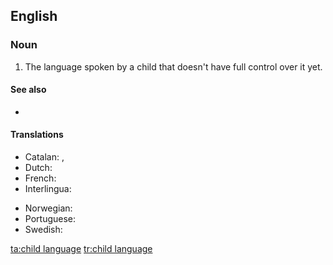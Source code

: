 {{also|child-language}}
==English==

===Noun===
{{en-noun|-}}

# The language spoken by a child that doesn't have full control over it yet.

====See also====
* {{l|en|baby talk}}

====Translations====
{{trans-top|the language spoken by a child that doesn't have full control over it yet}}
* Catalan: {{t|ca|llenguatge infantil|m}}, {{t|ca|idioma infantil|m}}
* Dutch: {{t+|nl|kindertaal|f}}
* French: {{t+|fr|langage enfantin|m}}
* Interlingua: {{t|ia|linguage infantil}}
{{trans-mid}}
* Norwegian: {{t|no|barnespråk|n}}
* Portuguese: {{t|pt|[[linguagem]] [[infantil]]|f}}
* Swedish: {{t+|sv|barnspråk|n}}
{{trans-bottom}}

[[ta:child language]]
[[tr:child language]]